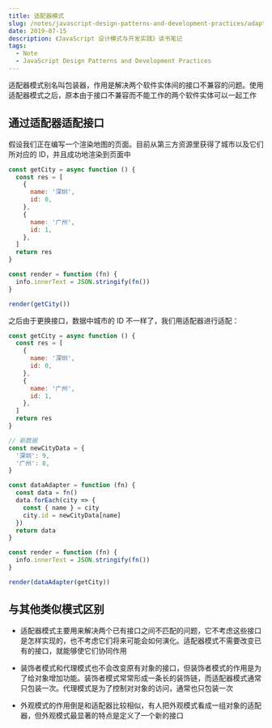 ```yaml
---
title: 适配器模式
slug: /notes/javascript-design-patterns-and-development-practices/adapter
date: 2019-07-15
description: 《JavaScript 设计模式与开发实践》读书笔记
tags:
  - Note
  - JavaScript Design Patterns and Development Practices
---
```


适配器模式别名叫包装器，作用是解决两个软件实体间的接口不兼容的问题。使用适配器模式之后，原本由于接口不兼容而不能工作的两个软件实体可以一起工作

## 通过适配器适配接口

假设我们正在编写一个渲染地图的页面。目前从第三方资源里获得了城市以及它们所对应的 ID，并且成功地渲染到页面中

```js
const getCity = async function () {
  const res = [
    {
      name: '深圳',
      id: 0,
    },
    {
      name: '广州',
      id: 1,
    },
  ]
  return res
}

const render = function (fn) {
  info.innerText = JSON.stringify(fn())
}

render(getCity())
```

之后由于更换接口，数据中城市的 ID 不一样了，我们用适配器进行适配：

```js
const getCity = async function () {
  const res = [
    {
      name: '深圳',
      id: 0,
    },
    {
      name: '广州',
      id: 1,
    },
  ]
  return res
}

// 新数据
const newCityData = {
  '深圳': 9,
  '广州': 8,
}

const dataAdapter = function (fn) {
  const data = fn()
  data.forEach(city => {
    const { name } = city
    city.id = newCityData[name]
  })
  return data
}

const render = function (fn) {
  info.innerText = JSON.stringify(fn())
}

render(dataAdapter(getCity))
```

## 与其他类似模式区别

* 适配器模式主要用来解决两个已有接口之间不匹配的问题，它不考虑这些接口是怎样实现的，也不考虑它们将来可能会如何演化。适配器模式不需要改变已有的接口，就能够使它们协同作用

* 装饰者模式和代理模式也不会改变原有对象的接口，但装饰者模式的作用是为了给对象增加功能。装饰者模式常常形成一条长的装饰链，而适配器模式通常只包装一次。代理模式是为了控制对对象的访问，通常也只包装一次

* 外观模式的作用倒是和适配器比较相似，有人把外观模式看成一组对象的适配器，但外观模式最显著的特点是定义了一个新的接口

